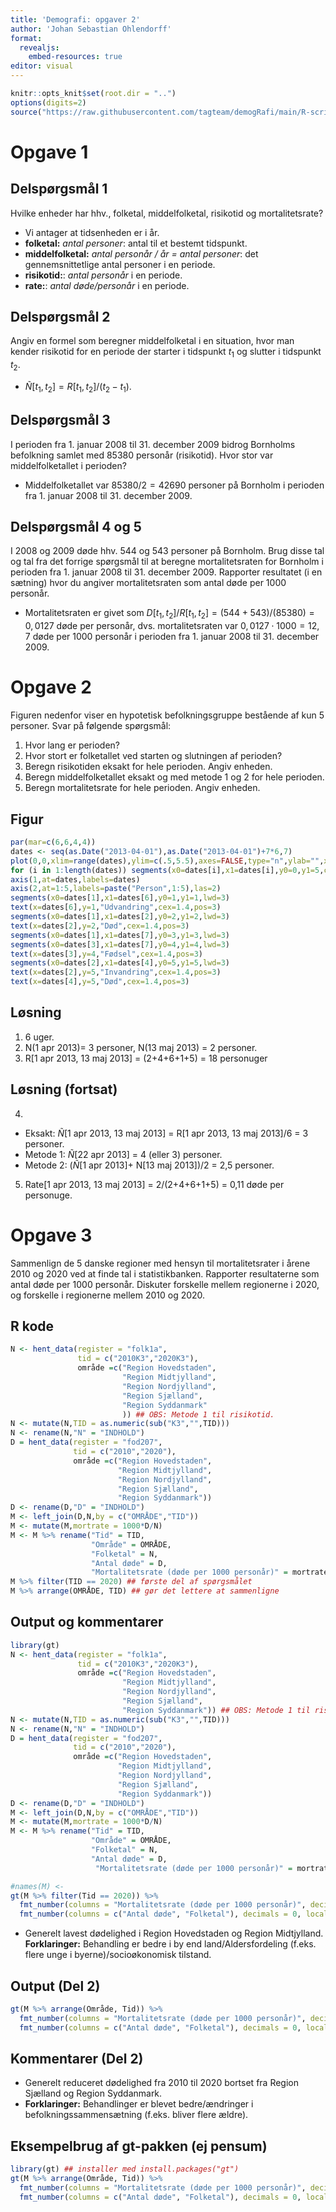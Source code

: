```yaml
---
title: 'Demografi: opgaver 2'
author: 'Johan Sebastian Ohlendorff'
format: 
  revealjs:
    embed-resources: true
editor: visual
---
```


```r
knitr::opts_knit$set(root.dir = "..")
options(digits=2)
source("https://raw.githubusercontent.com/tagteam/demogRafi/main/R-scripts/demofunk.R") 
```

# Opgave 1

## Delspørgsmål 1

Hvilke enheder har hhv., folketal, middelfolketal, risikotid og mortalitetsrate?

::: incremental
-   Vi antager at tidsenheden er i år.
-   **folketal:** *antal personer*: antal til et bestemt tidspunkt.
-   **middelfolketal:** *antal personår / år = antal personer*: det gennemsnittetlige antal personer i en periode.
-   **risikotid:**: *antal personår* i en periode.
-   **rate:**: *antal døde/personår* i en periode.
:::

## Delspørgsmål 2

Angiv en formel som beregner middelfolketal i en situation, hvor man kender risikotid
    for en periode der starter i tidspunkt $t_1$ og slutter i
    tidspunkt $t_2$.

::: incremental
- $\tilde N[t_1,t_2]= R[t_1,t_2]/(t_2-t_1)$.
:::

## Delspørgsmål 3
I perioden fra 1. januar 2008 til 31. december 2009 bidrog Bornholms befolkning samlet med 85380 personår (risikotid). Hvor stor var middelfolketallet i perioden?

::: incremental
- Middelfolketallet var $85380 / 2 = 42690$ personer på Bornholm i perioden fra 1. januar 2008
    til 31. december 2009.
:::
## Delspørgsmål 4 og 5

I 2008 og 2009 døde hhv. 544 og 543 personer på Bornholm. Brug disse tal og tal fra det forrige spørgsmål til at beregne mortalitetsraten for Bornholm i perioden fra 1. januar 2008 til 31. december 2009. Rapporter resultatet (i en sætning) hvor du angiver mortalitetsraten som antal døde per 1000 personår.

::: incremental
-   Mortalitetsraten er givet som $D[t_1,t_2]/R[t_1,t_2] = (544+543 )/(85380)= 0,0127$ døde per personår, dvs. mortalitetsraten var $0,0127 \cdot 1000 = 12,7$ døde per 1000 personår i perioden fra 1. januar 2008 til 31. december 2009.
:::

#  Opgave 2

Figuren nedenfor viser en hypotetisk befolkningsgruppe bestående af
kun 5 personer. Svar på følgende spørgsmål:

1.   Hvor lang er perioden?
2.   Hvor stort er folketallet ved starten og slutningen af perioden?
3.   Beregn risikotiden eksakt for hele perioden. Angiv enheden. 
4.   Beregn middelfolketallet eksakt og med metode 1 og 2 for hele perioden.
5.   Beregn mortalitetsrate for hele perioden. Angiv enheden.

## Figur 

```r
par(mar=c(6,6,4,4))
dates <- seq(as.Date("2013-04-01"),as.Date("2013-04-01")+7*6,7)
plot(0,0,xlim=range(dates),ylim=c(.5,5.5),axes=FALSE,type="n",ylab="",xlab="Kalendertid") 
for (i in 1:length(dates)) segments(x0=dates[i],x1=dates[i],y0=0,y1=5,col="gray55")
axis(1,at=dates,labels=dates)
axis(2,at=1:5,labels=paste("Person",1:5),las=2)
segments(x0=dates[1],x1=dates[6],y0=1,y1=1,lwd=3)
text(x=dates[6],y=1,"Udvandring",cex=1.4,pos=3) 
segments(x0=dates[1],x1=dates[2],y0=2,y1=2,lwd=3)
text(x=dates[2],y=2,"Død",cex=1.4,pos=3)
segments(x0=dates[1],x1=dates[7],y0=3,y1=3,lwd=3)
segments(x0=dates[3],x1=dates[7],y0=4,y1=4,lwd=3)
text(x=dates[3],y=4,"Fødsel",cex=1.4,pos=3)
segments(x0=dates[2],x1=dates[4],y0=5,y1=5,lwd=3)
text(x=dates[2],y=5,"Invandring",cex=1.4,pos=3) 
text(x=dates[4],y=5,"Død",cex=1.4,pos=3) 
```

## Løsning

::: incremental
1.   6 uger.
2.   N(1 apr 2013)= 3 personer, N(13 maj 2013) = 2 personer.
3.   R[1 apr 2013, 13 maj 2013] = (2+4+6+1+5) = 18 personuger
:::

## Løsning (fortsat)
::: incremental
4.   
  -   Eksakt: $\tilde N$[1 apr 2013, 13 maj 2013] = R[1 apr 2013, 13 maj 2013]/6 = 3 personer. 
  -   Metode 1: $\tilde N$[22 apr 2013] = 4 (eller 3) personer. 
  -   Metode 2: ($\tilde N$[1 apr 2013]+ N[13 maj 2013])/2 = 2,5 personer.
5.   Rate[1 apr 2013, 13 maj 2013] = 2/(2+4+6+1+5) = 0,11 døde per personuge.
:::

# Opgave 3

Sammenlign de 5 danske regioner med hensyn til mortalitetsrater i
årene 2010 og 2020 ved at finde tal i statistikbanken.  Rapporter
resultaterne som antal døde per 1000 personår. Diskuter forskelle
mellem regionerne i 2020, og forskelle i regionerne mellem 2010
og 2020.

## R kode

```R
N <- hent_data(register = "folk1a",
               tid = c("2010K3","2020K3"),
               område =c("Region Hovedstaden",
                         "Region Midtjylland",
                         "Region Nordjylland",
                         "Region Sjælland",
                         "Region Syddanmark"
                         )) ## OBS: Metode 1 til risikotid.
N <- mutate(N,TID = as.numeric(sub("K3","",TID)))
N <- rename(N,"N" = "INDHOLD")
D = hent_data(register = "fod207",
              tid = c("2010","2020"),
              område =c("Region Hovedstaden",
                        "Region Midtjylland",
                        "Region Nordjylland",
                        "Region Sjælland",
                        "Region Syddanmark"))
D <- rename(D,"D" = "INDHOLD")
M <- left_join(D,N,by = c("OMRÅDE","TID"))
M <- mutate(M,mortrate = 1000*D/N)
M <- M %>% rename("Tid" = TID,
                  "Område" = OMRÅDE,
                  "Folketal" = N,
                  "Antal døde" = D,
                  "Mortalitetsrate (døde per 1000 personår)" = mortrate)
M %>% filter(TID == 2020) ## første del af spørgsmålet
M %>% arrange(OMRÅDE, TID) ## gør det lettere at sammenligne
```

## Output og kommentarer

```r
library(gt)
N <- hent_data(register = "folk1a",
               tid = c("2010K3","2020K3"),
               område =c("Region Hovedstaden",
                         "Region Midtjylland",
                         "Region Nordjylland",
                         "Region Sjælland",
                         "Region Syddanmark")) ## OBS: Metode 1 til risikotid.
N <- mutate(N,TID = as.numeric(sub("K3","",TID)))
N <- rename(N,"N" = "INDHOLD")
D = hent_data(register = "fod207",
              tid = c("2010","2020"),
              område =c("Region Hovedstaden",
                        "Region Midtjylland",
                        "Region Nordjylland",
                        "Region Sjælland",
                        "Region Syddanmark"))
D <- rename(D,"D" = "INDHOLD")
M <- left_join(D,N,by = c("OMRÅDE","TID"))
M <- mutate(M,mortrate = 1000*D/N)
M <- M %>% rename("Tid" = TID,
                  "Område" = OMRÅDE,
                  "Folketal" = N,
                  "Antal døde" = D,
                   "Mortalitetsrate (døde per 1000 personår)" = mortrate)

#names(M) <- 
gt(M %>% filter(Tid == 2020)) %>% 
  fmt_number(columns = "Mortalitetsrate (døde per 1000 personår)", decimals = 1, locale = "da") %>%
  fmt_number(columns = c("Antal døde", "Folketal"), decimals = 0, locale = "da")
```
- Generelt lavest dødelighed i Region Hovedstaden og Region Midtjylland. **Forklaringer:** Behandling er bedre i by end land/Aldersfordeling (f.eks. flere unge i byerne)/socioøkonomisk tilstand.

## Output (Del 2)

```r
gt(M %>% arrange(Område, Tid)) %>% 
  fmt_number(columns = "Mortalitetsrate (døde per 1000 personår)", decimals = 1, locale = "da") %>%
  fmt_number(columns = c("Antal døde", "Folketal"), decimals = 0, locale = "da")
```

## Kommentarer (Del 2)
- Generelt reduceret dødelighed fra 2010 til 2020 bortset fra Region Sjælland og Region Syddanmark. 
- **Forklaringer:** Behandlinger er blevet bedre/ændringer i befolkningssammensætning (f.eks. bliver flere ældre).

## Eksempelbrug af **gt**-pakken (ej pensum)

```R
library(gt) ## installer med install.packages("gt")
gt(M %>% arrange(Område, Tid)) %>% 
  fmt_number(columns = "Mortalitetsrate (døde per 1000 personår)", decimals = 1, locale = "da") %>%
  fmt_number(columns = c("Antal døde", "Folketal"), decimals = 0, locale = "da")
```

